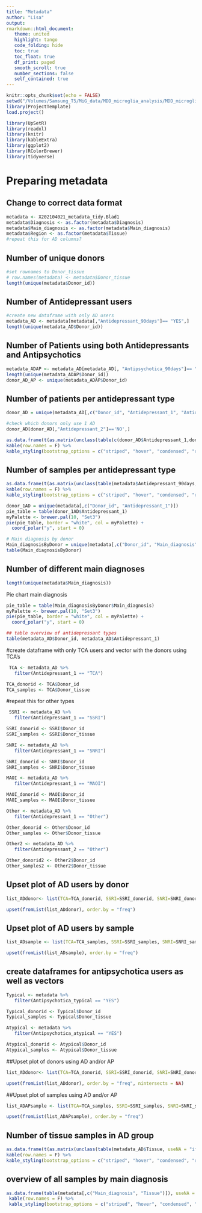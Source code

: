 ```yaml
---
title: "Metadata"
author: "Lisa"
output:
rmarkdown::html_document:
   theme: united
   highlight: tango
   code_folding: hide
   toc: true
   toc_float: true
   df_print: paged
   smooth_scroll: true
   number_sections: false
   self_contained: true
---
```


```r
knitr::opts_chunk$set(echo = FALSE)
setwd("/Volumes/Samsung_T5/MiG_data/MDD_microglia_analysis/MDD_microglia_analysis/AD_analyses")
library(ProjectTemplate)
load.project()
```

```r
library(UpSetR)
library(readxl)
library(knitr)
library(kableExtra)
library(ggplot2)
library(RColorBrewer)
library(tidyverse)
```

# Preparing metadata 


## Change to correct data format
```r
metadata <- X202104021_metadata_tidy.Blad1
metadata$Diagnosis <- as.factor(metadata$Diagnosis)
metadata$Main_diagnosis <- as.factor(metadata$Main_diagnosis)
metadata$Region <- as.factor(metadata$Tissue)
#repeat this for AD columns?
```

## Number of unique donors
```r
#set rownames to Donor_tissue
# row.names(metadata) <- metadata$Donor_tissue
length(unique(metadata$Donor_id)) 
```

## Number of Antidepressant users 

```r
#create new dataframe with only AD users
metadata_AD <- metadata[metadata[,"Antidepressant_90days"]== "YES",] 
length(unique(metadata_AD$Donor_id))

```
## Number of Patients using both Antidepressants and Antipsychotics 
```r
metadata_ADAP <- metadata_AD[metadata_AD[, "Antipsychotica_90days"]== "YES",]
length(unique(metadata_ADAP$Donor_id))
donor_AD_AP <- unique(metadata_ADAP$Donor_id)
```

## Number of patients per antidepressant type 
```r
donor_AD = unique(metadata_AD[,c("Donor_id", "Antidepressant_1", "Antidepressant_2")])

#check which donors only use 1 AD
donor_AD[donor_AD[,"Antidepressant_2"]=='NO',]

as.data.frame(t(as.matrix(unclass(table(c(donor_AD$Antidepressant_1,donor_AD$Antidepressant_2), useNA = "ifany")  )))) %>%
kable(row.names = F) %>%
kable_styling(bootstrap_options = c("striped", "hover", "condensed", "responsive"))

```

## Number of samples per antidepressant type 
```r
as.data.frame(t(as.matrix(unclass(table(metadata$Antidepressant_90days, useNA = "ifany")  )))) %>%
kable(row.names = F) %>%
kable_styling(bootstrap_options = c("striped", "hover", "condensed", "responsive"))

```

```r
donor_1AD = unique(metadata[,c("Donor_id", "Antidepressant_1")])
pie_table = table(donor_1AD$Antidepressant_1)
myPalette <- brewer.pal(10, "Set3") 
pie(pie_table, border = "white", col = myPalette) +
  coord_polar("y", start = 0) 
```



```r
# Main diagnosis by donor 
Main_diagnosisByDonor = unique(metadata[,c("Donor_id", "Main_diagnosis")])
table(Main_diagnosisByDonor)
```

## Number of different main diagnoses 
```r
length(unique(metadata$Main_diagnosis))
```

Pie chart main diagnosis 
```r
pie_table = table(Main_diagnosisByDonor$Main_diagnosis)
myPalette <- brewer.pal(10, "Set3") 
pie(pie_table, border = "white", col = myPalette) +
  coord_polar("y", start = 0) 
```



```r
## table overview of antidepressant types 
table(metadata_AD$Donor_id, metadata_AD$Antidepressant_1)
```

#create dataframe with only TCA users and vector with the donors using TCA's 
```r
 TCA <- metadata_AD %>% 
   filter(Antidepressant_1 == "TCA")

TCA_donorid <- TCA$Donor_id
TCA_samples <- TCA$Donor_tissue
```

#repeat this for other types 
```r
 SSRI <- metadata_AD %>% 
   filter(Antidepressant_1 == "SSRI")

SSRI_donorid <- SSRI$Donor_id
SSRI_samples <- SSRI$Donor_tissue

SNRI <- metadata_AD %>% 
   filter(Antidepressant_1 == "SNRI")

SNRI_donorid <- SNRI$Donor_id
SNRI_samples <- SNRI$Donor_tissue

MAOI <- metadata_AD %>% 
   filter(Antidepressant_1 == "MAOI")

MAOI_donorid <- MAOI$Donor_id
MAOI_samples <- MAOI$Donor_tissue

Other <- metadata_AD %>% 
   filter(Antidepressant_1 == "Other")

Other_donorid <- Other$Donor_id
Other_samples <- Other$Donor_tissue

Other2 <- metadata_AD %>% 
   filter(Antidepressant_2 == "Other")

Other_donorid2 <- Other2$Donor_id
Other_samples2 <- Other2$Donor_tissue
```



## Upset plot of AD users by donor 
```r
list_ADdonor<- list(TCA=TCA_donorid, SSRI=SSRI_donorid, SNRI=SNRI_donorid, MAOI=MAOI_donorid, Other=c(Other_donorid,Other_donorid2))

upset(fromList(list_ADdonor), order.by = "freq")
```

## Upset plot of AD users by sample 
```r
list_ADsample <- list(TCA=TCA_samples, SSRI=SSRI_samples, SNRI=SNRI_samples, MAOI=MAOI_samples, Other=c(Other_samples,Other_samples2))

upset(fromList(list_ADsample), order.by = "freq")
```

## create dataframes for antipsychotica users as well as vectors 
```r
Typical <- metadata %>% 
   filter(Antipsychotica_typical == "YES")

Typical_donorid <- Typical$Donor_id
Typical_samples <- Typical$Donor_tissue

Atypical <- metadata %>% 
   filter(Antipsychotica_atypical == "YES")

Atypical_donorid <- Atypical$Donor_id
Atypical_samples <- Atypical$Donor_tissue
```

##Upset plot of donors using AD and/or AP
```r
list_ADdonor<- list(TCA=TCA_donorid, SSRI=SSRI_donorid, SNRI=SNRI_donorid, MAOI=MAOI_donorid, Other=c(Other_donorid,Other_donorid2), Atypical=Atypical_donorid, Typical=Typical_donorid)

upset(fromList(list_ADdonor), order.by = "freq", nintersects = NA)
```

##Upset plot of samples using AD and/or AP
```r
list_ADAPsample <- list(TCA=TCA_samples, SSRI=SSRI_samples, SNRI=SNRI_samples, MAOI=MAOI_samples, Other=c(Other_samples,Other_samples2), Atypical=Atypical_samples, Typical=Typical_samples)

upset(fromList(list_ADAPsample), order.by = "freq")
```

## Number of tissue samples in AD group 
```r
as.data.frame(t(as.matrix(unclass(table(metadata_AD$Tissue, useNA = "ifany")  )))) %>%
kable(row.names = F) %>%
kable_styling(bootstrap_options = c("striped", "hover", "condensed", "responsive"))
```

## overview of all samples by main diagnosis
```r
as.data.frame(table(metadata[,c("Main_diagnosis", "Tissue")]), useNA = "ifany") %>% tidyr::spread(Tissue, Freq) %>%
 kable(row.names = F) %>%
 kable_styling(bootstrap_options = c("striped", "hover", "condensed", "responsive"))
```

